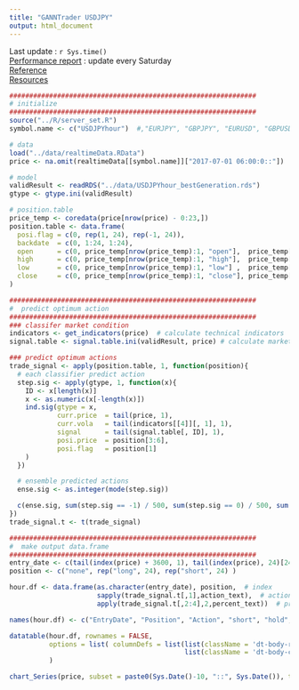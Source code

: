 ```yaml
---
title: "GANNTrader USDJPY"
output: html_document
---
```


Last update : `r Sys.time()`  
[Performance report](https://mokuzenshingo.shinyapps.io/return_analysis/) : update every Saturday  
[Reference](https://github.com/MokuzenShingo/POTAUGAEM)  
[Resources](https://github.com/MokuzenShingo/GANNTrader)

```r
##############################################################
# initialize
##############################################################
source("../R/server_set.R")
symbol.name <- c("USDJPYhour")  #,"EURJPY", "GBPJPY", "EURUSD", "GBPUSD","EURGBP")

# data
load("../data/realtimeData.RData")
price <- na.omit(realtimeData[[symbol.name]]["2017-07-01 06:00:0::"])

# model
validResult <- readRDS("../data/USDJPYhour_bestGeneration.rds")
gtype <- gtype.ini(validResult) 

# position.table
price_temp <- coredata(price[nrow(price) - 0:23,])
position.table <- data.frame(
  posi.flag = c(0, rep(1, 24), rep(-1, 24)),
  backdate  = c(0, 1:24, 1:24),
  open      = c(0, price_temp[nrow(price_temp):1, "open"],  price_temp[nrow(price_temp):1, "open"]),
  high      = c(0, price_temp[nrow(price_temp):1, "high"],  price_temp[nrow(price_temp):1, "high"]),
  low       = c(0, price_temp[nrow(price_temp):1, "low"] ,  price_temp[nrow(price_temp):1, "low"]),
  close     = c(0, price_temp[nrow(price_temp):1, "close"], price_temp[nrow(price_temp):1, "close"])
)

##############################################################
#  predict optimum action
##############################################################
### classifer market condition
indicators <- get_indicators(price)  # calculate technical indicators
signal.table <- signal.table.ini(validResult, price) # calculate market condition signal

### predict optimum actions
trade_signal <- apply(position.table, 1, function(position){
  # each classifier predict action
  step.sig <- apply(gtype, 1, function(x){
    ID <- x[length(x)]
    x <- as.numeric(x[-length(x)])
    ind.sig(gtype = x,
            curr.price  = tail(price, 1),
            curr.vola   = tail(indicators[[4]][, 1], 1),
            signal      = tail(signal.table[, ID], 1),
            posi.price  = position[3:6],
            posi.flag   = position[1]
    )
  })

  # ensemble predicted actions
  ense.sig <- as.integer(mode(step.sig))

  c(ense.sig, sum(step.sig == -1) / 500, sum(step.sig == 0) / 500, sum(step.sig == 1) / 500)
})
trade_signal.t <- t(trade_signal)

##############################################################
#  make output data.frame
##############################################################
entry_date <- c(tail(index(price) + 3600, 1), tail(index(price), 24)[24:1], tail(index(price), 24)[24:1])
position <- c("none", rep("long", 24), rep("short", 24) )

hour.df <- data.frame(as.character(entry_date), position,  # index
                      sapply(trade_signal.t[,1],action_text),  # action
                      apply(trade_signal.t[,2:4],2,percent_text))  # probability

names(hour.df) <- c("EntryDate", "Position", "Action", "short", "hold", "long")
```

```r
datatable(hour.df, rownames = FALSE,
          options = list( columnDefs = list(list(className = 'dt-body-right',  targets = 3:5),
                                            list(className = 'dt-body-center', targets = 0:2)))
          )
```

```r
chart_Series(price, subset = paste0(Sys.Date()-10, "::", Sys.Date()), type = "candlesticks", name ="USDJPY")
```

